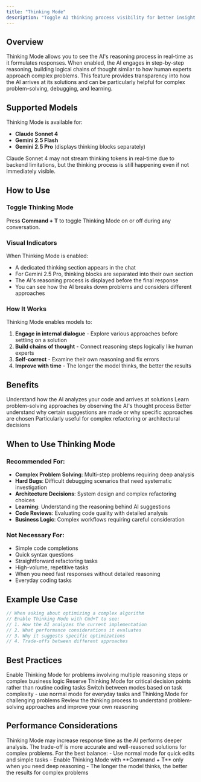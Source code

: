 ```yaml
---
title: "Thinking Mode"
description: "Toggle AI thinking process visibility for better insight into responses"
---
```


## Overview

Thinking Mode allows you to see the AI's reasoning process in real-time as it formulates responses. When enabled, the AI engages in step-by-step reasoning, building logical chains of thought similar to how human experts approach complex problems. This feature provides transparency into how the AI arrives at its solutions and can be particularly helpful for complex problem-solving, debugging, and learning.

## Supported Models

Thinking Mode is available for:
- **Claude Sonnet 4**
- **Gemini 2.5 Flash**
- **Gemini 2.5 Pro** (displays thinking blocks separately)

<Note>
  Claude Sonnet 4 may not stream thinking tokens in real-time due to backend limitations, but the thinking process is still happening even if not immediately visible.
</Note>

## How to Use

### Toggle Thinking Mode

<Keyboard shortcut="⌘T" />

Press **Command + T** to toggle Thinking Mode on or off during any conversation.

### Visual Indicators

When Thinking Mode is enabled:
- A dedicated thinking section appears in the chat
- For Gemini 2.5 Pro, thinking blocks are separated into their own section
- The AI's reasoning process is displayed before the final response
- You can see how the AI breaks down problems and considers different approaches

### How It Works

Thinking Mode enables models to:
1. **Engage in internal dialogue** - Explore various approaches before settling on a solution
2. **Build chains of thought** - Connect reasoning steps logically like human experts
3. **Self-correct** - Examine their own reasoning and fix errors
4. **Improve with time** - The longer the model thinks, the better the results

## Benefits

<CardGroup cols={2}>
  <Card title="Transparency" icon="eye">
    Understand how the AI analyzes your code and arrives at solutions
  </Card>
  
  <Card title="Learning" icon="graduation-cap">
    Learn problem-solving approaches by observing the AI's thought process
  </Card>
  
  <Card title="Debugging" icon="bug">
    Better understand why certain suggestions are made or why specific approaches are chosen
  </Card>
  
  <Card title="Complex Problems" icon="puzzle-piece">
    Particularly useful for complex refactoring or architectural decisions
  </Card>
</CardGroup>

## When to Use Thinking Mode

### Recommended For:
- **Complex Problem Solving**: Multi-step problems requiring deep analysis
- **Hard Bugs**: Difficult debugging scenarios that need systematic investigation
- **Architecture Decisions**: System design and complex refactoring choices
- **Learning**: Understanding the reasoning behind AI suggestions
- **Code Reviews**: Evaluating code quality with detailed analysis
- **Business Logic**: Complex workflows requiring careful consideration

### Not Necessary For:
- Simple code completions
- Quick syntax questions
- Straightforward refactoring tasks
- High-volume, repetitive tasks
- When you need fast responses without detailed reasoning
- Everyday coding tasks

## Example Use Case

```swift
// When asking about optimizing a complex algorithm
// Enable Thinking Mode with Cmd+T to see:
// 1. How the AI analyzes the current implementation
// 2. What performance considerations it evaluates
// 3. Why it suggests specific optimizations
// 4. Trade-offs between different approaches
```

## Best Practices

<Steps>
  <Step title="Start with Complex Tasks">
    Enable Thinking Mode for problems involving multiple reasoning steps or complex business logic
  </Step>
  
  <Step title="Use as a Precision Tool">
    Reserve Thinking Mode for critical decision points rather than routine coding tasks
  </Step>
  
  <Step title="Toggle for Efficiency">
    Switch between modes based on task complexity - use normal mode for everyday tasks and Thinking Mode for challenging problems
  </Step>
  
  <Step title="Learn from the Process">
    Review the thinking process to understand problem-solving approaches and improve your own reasoning
  </Step>
</Steps>

## Performance Considerations

<Warning>
  Thinking Mode may increase response time as the AI performs deeper analysis. The trade-off is more accurate and well-reasoned solutions for complex problems.
</Warning>

<Tip>
  For the best balance:
  - Use normal mode for quick edits and simple tasks
  - Enable Thinking Mode with **Command + T** only when you need deep reasoning
  - The longer the model thinks, the better the results for complex problems
</Tip>
